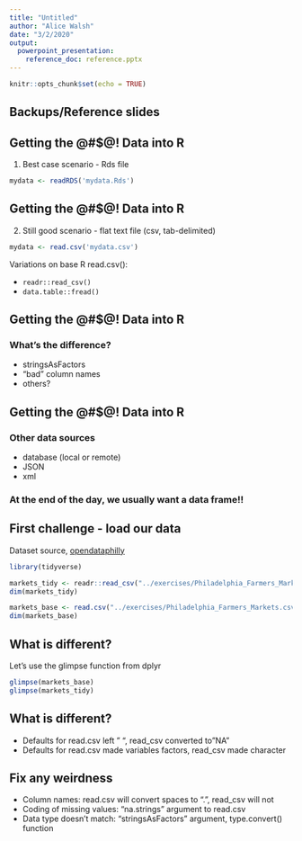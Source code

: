 ```yaml
---
title: "Untitled"
author: "Alice Walsh"
date: "3/2/2020"
output: 
  powerpoint_presentation:
    reference_doc: reference.pptx
---
```


```r
knitr::opts_chunk$set(echo = TRUE)
```

## Backups/Reference slides

## Getting the @#$@! Data into R

1. Best case scenario - Rds file

```r
mydata <- readRDS('mydata.Rds')
```

## Getting the @#$@! Data into R

2. Still good scenario - flat text file (csv, tab-delimited)

```r
mydata <- read.csv('mydata.csv')
```



Variations on base R read.csv():

+ `readr::read_csv()` 
+ `data.table::fread()`

## Getting the @#$@! Data into R

### What's the difference?   

+ stringsAsFactors
+ "bad" column names
+ others?

## Getting the @#$@! Data into R

### Other data sources

+ database (local or remote)
+ JSON
+ xml

### At the end of the day, we usually want a data frame!!

## First challenge - load our data

Dataset source, [opendataphilly](https://www.opendataphilly.org/dataset/farmers-markets-locations/resource/d23195c1-b7ce-4ae0-a81c-51753d096c6f)

```r
library(tidyverse)
```

```r
markets_tidy <- readr::read_csv("../exercises/Philadelphia_Farmers_Markets.csv", )
dim(markets_tidy)

markets_base <- read.csv("../exercises/Philadelphia_Farmers_Markets.csv")
dim(markets_base)
```

## What is different?

Let's use the glimpse function from dplyr
```r
glimpse(markets_base)
glimpse(markets_tidy)
```

## What is different?

+ Defaults for read.csv left " ", read_csv converted to "NA"
+ Defaults for read.csv made variables factors, read_csv made character

## Fix any weirdness

+ Column names: read.csv will convert spaces to ".", read_csv will not
+ Coding of missing values: "na.strings" argument to read.csv
+ Data type doesn't match: "stringsAsFactors" argument, type.convert() function
